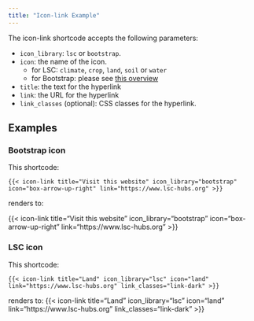 ```yaml
---
title: "Icon-link Example"
---
```


The icon-link shortcode accepts the following parameters:

- `icon_library`: `lsc` or `bootstrap`.
- `icon`: the name of the icon.
  - for LSC: `climate`, `crop`, `land`, `soil` or `water`
  - for Bootstrap: please see [this overview](https://icons.getbootstrap.com/)
- `title`: the text for the hyperlink
- `link`: the URL for the hyperlink
- `link_classes` (optional): CSS classes for the hyperlink.

## Examples

### Bootstrap icon

This shortcode:
```{shortcodes=false}
{{< icon-link title="Visit this website" icon_library="bootstrap" icon="box-arrow-up-right" link="https://www.lsc-hubs.org" >}}
```

renders to:

{{< icon-link title="Visit this website" icon_library="bootstrap" icon="box-arrow-up-right" link="https://www.lsc-hubs.org" >}}

### LSC icon

This shortcode:
```{shortcodes=false}
{{< icon-link title="Land" icon_library="lsc" icon="land" link="https://www.lsc-hubs.org" link_classes="link-dark" >}}
```

renders to:
{{< icon-link title="Land" icon_library="lsc" icon="land" link="https://www.lsc-hubs.org" link_classes="link-dark" >}}

